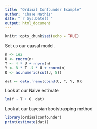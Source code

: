 ```yaml
---
title: "Ordinal Confounder Example"
author: "Chase Mathis"
date: "`r Sys.Date()`"
output: html_document
---
```


```r
knitr::opts_chunk$set(echo = TRUE)
```

Set up our causal model.
```r
n <- 1e2
U <- rnorm(n)
T <- 4 * U + rnorm(n)
Y <- 8 * T -5 * U + rnorm(n)
O <- as.numeric(cut(U, 5))

dat <- data.frame(cbind(U, T, Y, O))
```

Look at our Naive estimate
```r
lm(Y ~ T + O, dat)
```
Look at our bayesian bootstrapping method

```r
library(ordinalconfounder)
print(estimate(dat))
```

